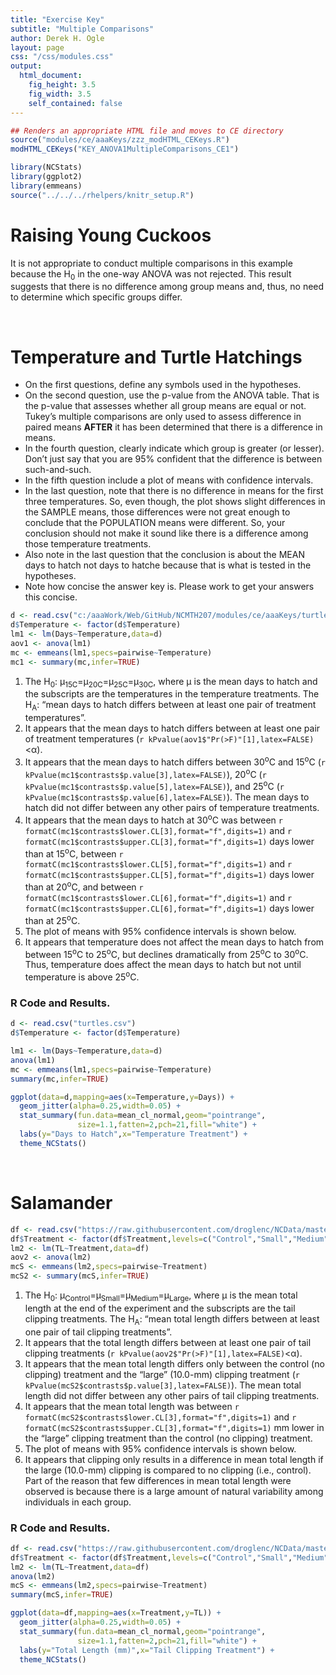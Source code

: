```yaml
---
title: "Exercise Key"
subtitle: "Multiple Comparisons"
author: Derek H. Ogle
layout: page
css: "/css/modules.css"
output:
  html_document:
    fig_height: 3.5
    fig_width: 3.5
    self_contained: false
---
```


```r
## Renders an appropriate HTML file and moves to CE directory
source("modules/ce/aaaKeys/zzz_modHTML_CEKeys.R")
modHTML_CEKeys("KEY_ANOVA1MultipleComparisons_CE1")
```

```r
library(NCStats)
library(ggplot2)
library(emmeans)
source("../../../rhelpers/knitr_setup.R")
```

# Raising Young Cuckoos
It is not appropriate to conduct multiple comparisons in this example because the H<sub>0</sub> in the one-way ANOVA was not rejected. This result suggests that there is no difference among group means and, thus, no need to determine which specific groups differ.

&nbsp;

# Temperature and Turtle Hatchings

<div class="alert alert-warning">
<ul>
  <li>On the first questions, define any symbols used in the hypotheses.</li>
  <li>On the second question, use the p-value from the ANOVA table. That is the p-value that assesses whether all group means are equal or not. Tukey's multiple comparisons are only used to assess difference in paired means <b>AFTER</b> it has been determined that there is a difference in means.</li>
  <li>In the fourth question, clearly indicate which group is greater (or lesser). Don't just say that you are 95% confident that the difference is between such-and-such.</li>
  <li>In the fifth question include a plot of means with confidence intervals.</li>
  <li>In the last question, note that there is no difference in means for the first three temperatures. So, even though, the plot shows slight differences in the SAMPLE means, those differences were not great enough to conclude that the POPULATION means were different. So, your conclusion should not make it sound like there is a difference among those temperature treatments.</li>
  <li>Also note in the last question that the conclusion is about the MEAN days to hatch not days to hatche because that is what is tested in the hypotheses.</li>
  <li>Note how concise the answer key is. Please work to get your answers this concise.</li>
</ul>
</div>

```r
d <- read.csv("c:/aaaWork/Web/GitHub/NCMTH207/modules/ce/aaaKeys/turtles.csv")
d$Temperature <- factor(d$Temperature)
lm1 <- lm(Days~Temperature,data=d)
aov1 <- anova(lm1)
mc <- emmeans(lm1,specs=pairwise~Temperature)
mc1 <- summary(mc,infer=TRUE)
```

1. The H<sub>0</sub>: &mu;<sub>15C</sub>=&mu;<sub>20C</sub>=&mu;<sub>25C</sub>=&mu;<sub>30C</sub>, where &mu; is the mean days to hatch and the subscripts are the temperatures in the temperature treatments. The H<sub>A</sub>: "mean days to hatch differs between at least one pair of treatment temperatures".
1. It appears that the mean days to hatch differs between at least one pair of treatment temperatures (`r kPvalue(aov1$"Pr(>F)"[1],latex=FALSE)`<&alpha;).
1. It appears that the mean days to hatch differs between 30<sup>o</sup>C and 15<sup>o</sup>C (`r kPvalue(mc1$contrasts$p.value[3],latex=FALSE)`), 20<sup>o</sup>C (`r kPvalue(mc1$contrasts$p.value[5],latex=FALSE)`), and 25<sup>o</sup>C (`r kPvalue(mc1$contrasts$p.value[6],latex=FALSE)`). The mean days to hatch did not differ between any other pairs of temperature treatments.
1. It appears that the mean days to hatch at 30<sup>o</sup>C was between `r formatC(mc1$contrasts$lower.CL[3],format="f",digits=1)` and `r formatC(mc1$contrasts$upper.CL[3],format="f",digits=1)` days lower than at 15<sup>o</sup>C, between `r formatC(mc1$contrasts$lower.CL[5],format="f",digits=1)` and `r formatC(mc1$contrasts$upper.CL[5],format="f",digits=1)` days lower than at 20<sup>o</sup>C, and between `r formatC(mc1$contrasts$lower.CL[6],format="f",digits=1)` and `r formatC(mc1$contrasts$upper.CL[6],format="f",digits=1)` days lower than at 25<sup>o</sup>C.
1. The plot of means with 95% confidence intervals is shown below.
1. It appears that temperature does not affect the mean days to hatch from between 15<sup>o</sup>C to 25<sup>o</sup>C, but declines dramatically from 25<sup>o</sup>C to 30<sup>o</sup>C. Thus, temperature does affect the mean days to hatch but not until temperature is above 25<sup>o</sup>C.

### R Code and Results.
```r
d <- read.csv("turtles.csv")
d$Temperature <- factor(d$Temperature)
```
```r
lm1 <- lm(Days~Temperature,data=d)
anova(lm1)
mc <- emmeans(lm1,specs=pairwise~Temperature)
summary(mc,infer=TRUE)

ggplot(data=d,mapping=aes(x=Temperature,y=Days)) +
  geom_jitter(alpha=0.25,width=0.05) +
  stat_summary(fun.data=mean_cl_normal,geom="pointrange",
               size=1.1,fatten=2,pch=21,fill="white") +
  labs(y="Days to Hatch",x="Temperature Treatment") +
  theme_NCStats()
```

&nbsp;

# Salamander

```r
df <- read.csv("https://raw.githubusercontent.com/droglenc/NCData/master/Salamanders.csv")
df$Treatment <- factor(df$Treatment,levels=c("Control","Small","Medium","Large"))
lm2 <- lm(TL~Treatment,data=df)
aov2 <- anova(lm2)
mcS <- emmeans(lm2,specs=pairwise~Treatment)
mcS2 <- summary(mcS,infer=TRUE)
```

1. The H<sub>0</sub>: &mu;<sub>Control</sub>=&mu;<sub>Small</sub>=&mu;<sub>Medium</sub>=&mu;<sub>Large</sub>, where &mu; is the mean total length at the end of the experiment and the subscripts are the tail clipping treatments. The H<sub>A</sub>: "mean total length differs between at least one pair of tail clipping treatments".
1. It appears that the total length differs between at least one pair of tail clipping treatments (`r kPvalue(aov2$"Pr(>F)"[1],latex=FALSE)`<&alpha;).
1. It appears that the mean total length differs only between the control (no clipping) treatment and the "large" (10.0-mm) clipping treatment (`r kPvalue(mcS2$contrasts$p.value[3],latex=FALSE)`). The mean total length did not differ between any other pairs of tail clipping treatments.
1. It appears that the mean total length was between `r formatC(mcS2$contrasts$lower.CL[3],format="f",digits=1)` and `r formatC(mcS2$contrasts$upper.CL[3],format="f",digits=1)` mm lower in the "large" clipping treatment than the control (no clipping) treatment.
1. The plot of means with 95% confidence intervals is shown below.
1. It appears that clipping only results in a difference in mean total length if the large (10.0-mm) clipping is compared to no clipping (i.e., control). Part of the reason that few differences in mean total length were observed is because there is a large amount of natural variability among individuals in each group.

### R Code and Results.
```r
df <- read.csv("https://raw.githubusercontent.com/droglenc/NCData/master/Salamanders.csv")
df$Treatment <- factor(df$Treatment,levels=c("Control","Small","Medium","Large"))
lm2 <- lm(TL~Treatment,data=df)
anova(lm2)
mcS <- emmeans(lm2,specs=pairwise~Treatment)
summary(mcS,infer=TRUE)

ggplot(data=df,mapping=aes(x=Treatment,y=TL)) +
  geom_jitter(alpha=0.25,width=0.05) +
  stat_summary(fun.data=mean_cl_normal,geom="pointrange",
               size=1.1,fatten=2,pch=21,fill="white") +
  labs(y="Total Length (mm)",x="Tail Clipping Treatment") +
  theme_NCStats()
```
